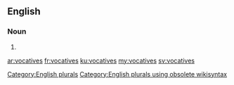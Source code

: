 ==English==

===Noun===
{{head|en}}

# {{plural of|vocative}}

[[Category:English plurals]][[Category:English plurals using obsolete wikisyntax]]

[[ar:vocatives]]
[[fr:vocatives]]
[[ku:vocatives]]
[[my:vocatives]]
[[sv:vocatives]]